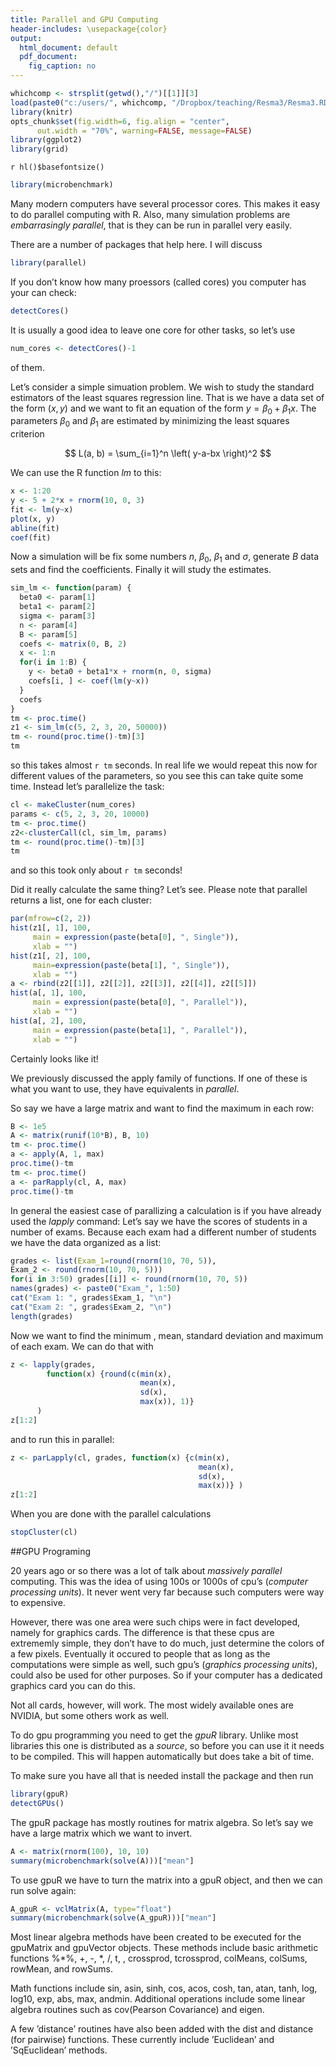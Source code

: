 ---
title: Parallel and GPU Computing
header-includes: \usepackage{color}
output:
  html_document: default
  pdf_document:
    fig_caption: no
---

<style>
table, th, td { text-align:right; }
th, td {padding: 10px;}
</style>

```{r, echo=FALSE, warning=FALSE, message=FALSE}
whichcomp <- strsplit(getwd(),"/")[[1]][3]
load(paste0("c:/users/", whichcomp, "/Dropbox/teaching/Resma3/Resma3.RData"))
library(knitr)
opts_chunk$set(fig.width=6, fig.align = "center", 
      out.width = "70%", warning=FALSE, message=FALSE)
library(ggplot2)
library(grid)
```
`r hl()$basefontsize()`


```{r}
library(microbenchmark)
```

Many modern computers have several processor cores. This makes it easy to do parallel computing with R. Also, many simulation problems are *embarrasingly parallel*, that is they can be run in parallel very easily.

There are a number of packages that help here. I will discuss

```{r}
library(parallel)
```

If you don't know how many proessors (called cores) you computer has your can check:

```{r}
detectCores()
```

It is usually a good idea to leave one core for other tasks, so let's use

```{r}
num_cores <- detectCores()-1
```

of them.

Let's consider a simple simuation problem. We wish to study the standard estimators of the least squares regression line. That is we have a data set of the form $(x, y)$ and we want to fit an equation of the form $y=\beta_0 + \beta_1 x$. The parameters $\beta_0$ and $\beta_1$ are estimated by minimizing the least squares criterion

$$
L(a, b) = \sum_{i=1}^n \left( y-a-bx \right)^2
$$

We can use the R function *lm* to this:

```{r}
x <- 1:20
y <- 5 + 2*x + rnorm(10, 0, 3)
fit <- lm(y~x)
plot(x, y)
abline(fit)
coef(fit)
```

Now a simulation will be fix some numbers $n$, $\beta_0$, $\beta_1$ and $\sigma$, generate $B$ data sets and find the coefficients. Finally it will study the estimates.

```{r cache=TRUE}
sim_lm <- function(param) {
  beta0 <- param[1]
  beta1 <- param[2]
  sigma <- param[3]
  n <- param[4]
  B <- param[5]
  coefs <- matrix(0, B, 2)
  x <- 1:n
  for(i in 1:B) {
    y <- beta0 + beta1*x + rnorm(n, 0, sigma)
    coefs[i, ] <- coef(lm(y~x))
  }
  coefs
}
tm <- proc.time()
z1 <- sim_lm(c(5, 2, 3, 20, 50000))
tm <- round(proc.time()-tm)[3]
tm
```

so this takes almost `r tm` seconds. In real life we would repeat this now for different values of the parameters, so you see this can take quite some time. Instead let's parallelize the task:

```{r}
cl <- makeCluster(num_cores) 
params <- c(5, 2, 3, 20, 10000)
tm <- proc.time()
z2<-clusterCall(cl, sim_lm, params)
tm <- round(proc.time()-tm)[3]
tm
```

and so this took only about `r tm` seconds!

Did it really calculate the same thing? Let's see. Please note that parallel returns a list, one for each cluster:


```{r}
par(mfrow=c(2, 2))
hist(z1[, 1], 100, 
     main = expression(paste(beta[0], ", Single")),
     xlab = "")
hist(z1[, 2], 100, 
     main=expression(paste(beta[1], ", Single")),
     xlab = "")
a <- rbind(z2[[1]], z2[[2]], z2[[3]], z2[[4]], z2[[5]])
hist(a[, 1], 100, 
     main = expression(paste(beta[0], ", Parallel")),
     xlab = "")
hist(a[, 2], 100, 
     main = expression(paste(beta[1], ", Parallel")),
     xlab = "")

```

Certainly looks like it!

We previously discussed the apply family of functions. If one of these is what you want to use, they  have equivalents in *parallel*.

So say we have a large matrix and want to find the maximum in each row:

```{r cache=TRUE}
B <- 1e5
A <- matrix(runif(10*B), B, 10)
tm <- proc.time()
a <- apply(A, 1, max)
proc.time()-tm
tm <- proc.time()
a <- parRapply(cl, A, max)
proc.time()-tm
```

In general the easiest case of parallizing a calculation is if you have already used the *lapply* command: Let's say we have the scores of students in a number of exams. Because each exam had a different number of students we have the data organized as a list: 

```{r echo=5:7}
grades <- list(Exam_1=round(rnorm(10, 70, 5)), 
Exam_2 <- round(rnorm(10, 70, 5)))
for(i in 3:50) grades[[i]] <- round(rnorm(10, 70, 5))
names(grades) <- paste0("Exam_", 1:50)
cat("Exam 1: ", grades$Exam_1, "\n")
cat("Exam 2: ", grades$Exam_2, "\n")
length(grades)
```

Now we want to find the minimum , mean, standard deviation and maximum of each exam. We can do that with

```{r cache=TRUE}
z <- lapply(grades, 
        function(x) {round(c(min(x), 
                             mean(x), 
                             sd(x), 
                             max(x)), 1)} 
      )
z[1:2]
```

and to run this in parallel:

```{r cache=TRUE}
z <- parLapply(cl, grades, function(x) {c(min(x), 
                                          mean(x), 
                                          sd(x), 
                                          max(x))} )
z[1:2]
```

When you are done with the parallel calculations

```{r}
stopCluster(cl)
```


##GPU Programing

20 years ago or so there was a lot of talk about *massively parallel* computing. This was the idea of using 100s or 1000s of cpu's (*computer processing units*). It never went very far because such computers were way to expensive.

However, there was one area were such chips were in fact developed, namely for graphics cards. The difference is that these cpus are extrememly simple, they don't have to do much, just determine the colors of a few pixels. Eventually it occured to people that as long as the computations were simple as well, such gpu's (*graphics processing units*), could also be used for other purposes. So if your computer has a dedicated graphics card you can do this.

Not all cards, however, will work. The most widely available ones are NVIDIA, but some others work as well.

To do gpu programming you need to get the *gpuR* library. Unlike most libraries this one is distributed as a *source*, so before you can use it it needs to be compiled. This will happen automatically but does take a bit of time.

To make sure you have all that is needed install the package and then run

```{r}
library(gpuR)
detectGPUs()
```

The gpuR package has mostly routines for matrix algebra. So let's say we have a large matrix which we want to invert.

```{r}
A <- matrix(rnorm(100), 10, 10)
summary(microbenchmark(solve(A)))["mean"]
```

To use gpuR we have to turn the matrix into a gpuR object, and then we can run solve again:

```{r}
A_gpuR <- vclMatrix(A, type="float")
summary(microbenchmark(solve(A_gpuR)))["mean"]
```

Most linear algebra methods have been created to be executed for the gpuMatrix and gpuVector objects.   These  methods  include  basic  arithmetic functions %*%, +, -, \*, /, t, , crossprod, tcrossprod, colMeans, colSums, rowMean,  and rowSums.  

Math functions include sin, asin, sinh, cos, acos, cosh, tan, atan, tanh, log, log10, exp, abs, max, andmin. Additional operations include some linear algebra routines such as cov(Pearson Covariance) and eigen.  

A few ’distance’ routines have also been added with the dist and distance (for pairwise) functions. These currently include ’Euclidean’ and ’SqEuclidean’ methods.

